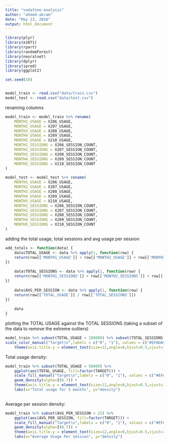 ```yaml
---
title: "vodafone-analysis"
author: "ahmed-akram"
date: "May 23, 2016"
output: html_document
---
```


```r

library(plyr)
library(e1071)
library(rpart)
library(randomForest)
library(neuralnet)
library(dplyr)
library(ipred)
library(ggplot2)

set.seed(10)


model_train <- read.csv("data/train.csv")
model_test <- read.csv("data/test.csv")
```

renaming columns

```r
model_train <- model_train %>% rename(
    MONTH1_USAGE = X206_USAGE,
    MONTH2_USAGE = X207_USAGE,
    MONTH3_USAGE = X208_USAGE,
    MONTH4_USAGE = X209_USAGE,
    MONTH5_USAGE = X210_USAGE,
    MONTH1_SESSIONS = X206_SESSION_COUNT,
    MONTH2_SESSIONS = X207_SESSION_COUNT,
    MONTH3_SESSIONS = X208_SESSION_COUNT,
    MONTH4_SESSIONS = X209_SESSION_COUNT,
    MONTH5_SESSIONS = X210_SESSION_COUNT
)

model_test <- model_test %>% rename(
    MONTH1_USAGE = X206_USAGE,
    MONTH2_USAGE = X207_USAGE,
    MONTH3_USAGE = X208_USAGE,
    MONTH4_USAGE = X209_USAGE,
    MONTH5_USAGE = X210_USAGE,
    MONTH1_SESSIONS = X206_SESSION_COUNT,
    MONTH2_SESSIONS = X207_SESSION_COUNT,
    MONTH3_SESSIONS = X208_SESSION_COUNT,
    MONTH4_SESSIONS = X209_SESSION_COUNT,
    MONTH5_SESSIONS = X210_SESSION_COUNT
)
```

adding the total usage, total sessions and avg usage per session
```r
add_totals <- function(data) {
	data$TOTAL_USAGE <- data %>% apply(1, function(row) {
	return(row[['MONTH1_USAGE']] + row[['MONTH2_USAGE']] + row[['MONTH3_USAGE']] + row[['MONTH4_USAGE']] + row[['MONTH5_USAGE']])
})	
	
	data$TOTAL_SESSIONS <- data %>% apply(1, function(row) {
	return(row[['MONTH1_SESSIONS']] + row[['MONTH2_SESSIONS']] + row[['MONTH3_SESSIONS']] + row[['MONTH4_SESSIONS']] + row[['MONTH5_SESSIONS']])
})
	
	data$AVG_PER_SESSION <- data %>% apply(1, function(row) {
	return(row[['TOTAL_USAGE']] / row[['TOTAL_SESSIONS']])
})
	
	data
}

```


plotting the TOTAL USAGE against the TOTAL SESSIONS (taking a subset of the data to remove the extreme outliers)
```r
model_train %>% subset(TOTAL_USAGE < 100000) %>% subset(TOTAL_SESSIONS < 20000) %>% ggplot(aes(x=TOTAL_SESSIONS, y=TOTAL_USAGE)) + geom_point(aes(color=factor(TARGET))) +
scale_color_manual("Target\n",labels = c("0", "1"), values = c("#EFADA9", "#69B5C7")) +
	theme(axis.title.y = element_text(size=12,angle=0,hjust=0.5,vjust=1,lineheight=40))
```


Total usage density:
```r
model_train %>% subset(TOTAL_USAGE < 50000) %>% 
	ggplot(aes(TOTAL_USAGE, fill=factor(TARGET))) +
	scale_fill_manual("Target\n",labels = c("0", "1"), values = c("#EFADA9", "#69B5C7")) +
    geom_density(alpha=I(0.7)) +
	theme(axis.title.y = element_text(size=12,angle=0,hjust=0.5,vjust=1,lineheight=40)) + 
	labs(x="Total usage for 5 months", y="density")
	
```

Average per session density:
```r
model_train %>% subset(AVG_PER_SESSION < 25) %>% 
	ggplot(aes(AVG_PER_SESSION, fill=factor(TARGET))) +
	scale_fill_manual("Target\n",labels = c("0", "1"), values = c("#EFADA9", "#69B5C7")) +
    geom_density(alpha=I(0.7)) +
	theme(axis.title.y = element_text(size=12,angle=0,hjust=0.5,vjust=1,lineheight=40)) + 
	labs(x="Average Usage Per Session", y="density")
	
```


